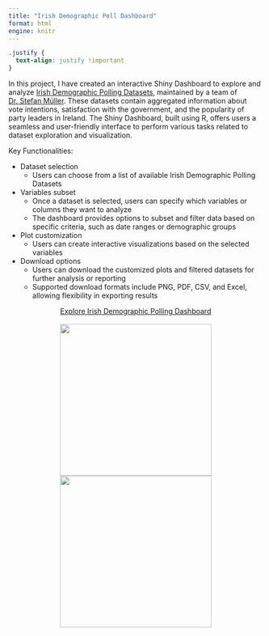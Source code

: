 ```yaml
---
title: "Irish Demographic Poll Dashboard"
format: html
engine: knitr
---
```


```css
.justify {
  text-align: justify !important
}
```

::: justify
In this project, I have created an interactive Shiny Dashboard to explore and analyze [Irish Demographic Polling Datasets](https://github.com/Irish-Dem-Polling/datasets), maintained by a team of [Dr. Stefan Müller](https://muellerstefan.net). These datasets contain aggregated information about vote intentions, satisfaction with the government, and the popularity of party leaders in Ireland. The Shiny Dashboard, built using R, offers users a seamless and user-friendly interface to perform various tasks related to dataset exploration and visualization.

Key Functionalities:

-   Dataset selection
    -   Users can choose from a list of available Irish Demographic Polling Datasets
-   Variables subset
    -   Once a dataset is selected, users can specify which variables or columns they want to analyze
    -   The dashboard provides options to subset and filter data based on specific criteria, such as date ranges or demographic groups
-   Plot customization
    -   Users can create interactive visualizations based on the selected variables
-   Download options
    -   Users can download the customized plots and filtered datasets for further analysis or reporting
    -   Supported download formats include PNG, PDF, CSV, and Excel, allowing flexibility in exporting results

<center><a class="btn btn-primary" href="https://irishdempolling.shinyapps.io/dashboard/" target="_blank">Explore Irish Demographic Polling Dashboard</a></center>
:::
<br>
<center>[![](images/irish-dem-poll-ui.png){width="300"} ![](images/irish-dem-poll.png){width="300"}](https://irishdempolling.shinyapps.io/dashboard/){target="_blank"}</center>
